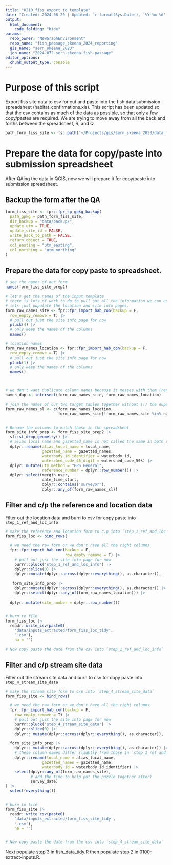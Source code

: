 ```yaml
---
title: "0210_fiss_export_to_template"
date: "Created: 2024-06-20 | Updated: `r format(Sys.Date(), '%Y-%m-%d')`"
output: 
  html_document:
    code_folding: "hide"
params:
  repo_owner: "NewGraphEnvironment"
  repo_name: "fish_passage_skeena_2024_reporting"
  gis_name: "sern_skeena_2023"
  job_name: "2024-072-sern-skeena-fish-passage"
editor_options: 
  chunk_output_type: console
---
```


# Purpose of this script

Export fiss site data to csv for cut and paste into the fish data submission spreadsheet (habitat_confirmations.xls). This script has been updated so that the csv contains as much of the data as possible, so that only a few copy/pastes are required. We are trying to move away from all the back and forths between the spreadsheet, R, and Q. 

```r
path_form_fiss_site <- fs::path('~/Projects/gis/sern_skeena_2023/data_field/2024/form_fiss_site_2024.gpkg')
```



# Prepare the data for copy/paste into submission spreadsheet

After QAing the data in QGIS, now we will prepare it for copy/paste into submission spreadsheet.


## Backup the form after the QA

```r

form_fiss_site <- fpr::fpr_sp_gpkg_backup(
  path_gpkg = path_form_fiss_site,
  dir_backup = "data/backup/",
  update_utm = TRUE,
  update_site_id = FALSE,
  write_back_to_path = FALSE,
  return_object = TRUE,
  col_easting = "utm_easting",
  col_northing = "utm_northing"
) 
```


## Prepare the data for copy paste to spreadsheet.

```r
# see the names of our form
names(form_fiss_site_prep2)

# let's get the names of the input template
# there is lots of work to do to pull out all the information we can use so we will start with one small step at a time
# lets just populate the location and site info pages.
form_raw_names_site <- fpr::fpr_import_hab_con(backup = F,
  row_empty_remove = T) |> 
  # pull out just the site info page for now
  pluck(4) |> 
  # only keep the names of the columns
  names()

# location names
form_raw_names_location <- fpr::fpr_import_hab_con(backup = F,
  row_empty_remove = T) |> 
  # pull out just the site info page for now
  pluck(1) |> 
  # only keep the names of the columns
  names()



# we don't want duplicate column names because it messes with them (renames them both) so we need to get rid of dupes
names_dup <- intersect(form_raw_names_site, form_raw_names_location)

# join the names of our two target tables together without (!) the dupes
form_raw_names_sl <- c(form_raw_names_location,
                       form_raw_names_site[!form_raw_names_site %in% names_dup])


# Rename the columns to match those in the spreadsheet
form_site_info_prep <- form_fiss_site_prep2 |> 
  sf::st_drop_geometry() |> 
  # alias local name and gazetted_name is not called the same in both sheets so rename
  dplyr::rename(alias_local_name = local_name,
                gazetted_name = gazetted_names,
                waterbody_id_identifier = waterbody_id,
                watershed_code_45_digit = watershed_code_50k) |> 
  dplyr::mutate(utm_method = "GPS General",
                reference_number = dplyr::row_number()) |> 
  dplyr::select(mergin_user,
                date_time_start,
                dplyr::contains('surveyor'),
                dplyr::any_of(form_raw_names_sl))

```


## Filter and c/p the reference and location data

Filter out the location data and burn to csv for copy paste into `step_1_ref_and_loc_info`

```r
# make the reference and location form to c.p into `step_1_ref_and_loc_info`
form_fiss_loc <- bind_rows(

  # we need the raw form or we don't have all the right columns
  fpr::fpr_import_hab_con(backup = F,
                          row_empty_remove = T) |> 
    # pull out just the site info page for now
    purrr::pluck("step_1_ref_and_loc_info") |> 
    dplyr::slice(0) |> 
    dplyr::mutate(dplyr::across(dplyr::everything(), as.character)),
      
   form_site_info_prep |> 
    dplyr::mutate(dplyr::across(dplyr::everything(), as.character)) |> 
    dplyr::select(dplyr::any_of(form_raw_names_location))) |> 
  
  dplyr::mutate(site_number = dplyr::row_number())


# burn to file
form_fiss_loc |> 
  readr::write_csv(paste0(
    'data/inputs_extracted/form_fiss_loc_tidy',
    '.csv'),
    na = '')

# Now copy paste the date from the csv into `step_1_ref_and_loc_info`
```


## Filter and c/p stream site data

Filter out the stream site data and burn to csv for copy paste into `step_4_stream_site_data`

```r
# make the stream site form to c/p into `step_4_stream_site_data`
form_fiss_site <- bind_rows(

  # we need the raw form or we don't have all the right columns
  fpr::fpr_import_hab_con(backup = F,
    row_empty_remove = T) |> 
    # pull out just the site info page for now
    purrr::pluck("step_4_stream_site_data") |> 
    dplyr::slice(0) |> 
    dplyr:: mutate(dplyr::across(dplyr::everything(), as.character)),
                   
  form_site_info_prep |> 
    dplyr:: mutate(dplyr::across(dplyr::everything(), as.character)) |>
    # these column names differ slightly from those in `step_1_ref_and_loc_info`, so we update them so they are included in the csv for easier c/p.
    dplyr::rename(local_name = alias_local_name,
                gazetted_names = gazetted_name,
                waterbody_id = waterbody_id_identifier) |> 
    select(dplyr::any_of(form_raw_names_site),
           # add the time to help put the puzzle together after)
           survey_date)
) |> 
  select(everything())


# burn to file
form_fiss_site |> 
  readr::write_csv(paste0(
    'data/inputs_extracted/form_fiss_site_tidy',
    '.csv'),
    na = '')


# Now copy paste the date from the csv into `step_4_stream_site_data`

```

Next populate step 3 in fish_data_tidy.R then populate step 2 in 0100-extract-inputs.R.


